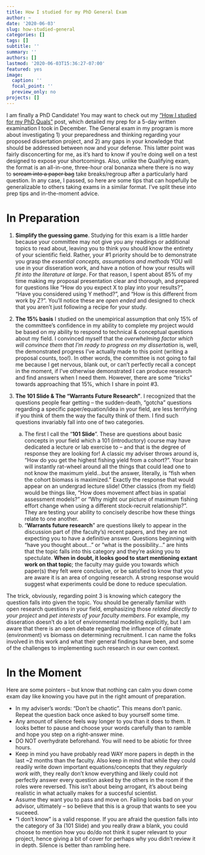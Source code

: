 ```yaml
---
title: How I studied for my PhD General Exam
author: ~
date: '2020-06-03'
slug: how-studied-general
categories: []
tags: []
subtitle: ''
summary: ''
authors: []
lastmod: '2020-06-03T15:36:27-07:00'
featured: yes
image:
  caption: ''
  focal_point: ''
  preview_only: no
projects: []
---
```

I am finally a PhD Candidate! You may want to check out my ["How I studied for my PhD Quals"](https://maiakapur.netlify.app/post/quals/how-studied-quals) post, which detailed my prep for a 5-day written examination I took in December. The General exam in my program is more about investigating 1) your preparedness and thinking regarding your proposed dissertation project, and 2) any gaps in your knowledge that should be addressed between now and your defense. This latter point was fairly disconcerting for me, as it's hard to know if you're doing well on a test designed to expose your shortcomings. Also, unlike the Qualifying exam, the format is an all-in-one, three-hour oral bonanza where there is no way to ~~scream into a paper bag~~ take breaks/regroup after a particularly hard question. In any case, I passed, so here are some tips that can hopefully be generalizable to others taking exams in a similar format. I've split these into prep tips and in-the-moment advice.

# In Preparation <br>
1. **Simplify the guessing game**. Studying for this exam is a little harder because your committee may not give you any readings or additional topics to read about, leaving you to think you should know the entirety of your scientific field. Rather, your #1 priority should be to demonstrate you grasp the *essential concepts, assumptions and methods* YOU will use in your disseration work, and have a notion of how your results will *fit into the literature at large*. For that reason, I spent about 85% of my time making my proposal presentation clear and thorough, and prepared for questions like "How do you expect X to play into your results?", "Have you considered using Y method?", and "How is this different from work by Z?". You'll notice these are *open ended* and designed to check that you aren't just following a recipe for your study.

2. **The 15% basis**  I studied on the unempirical assumption that only 15% of the committee's confidence in my ability to complete my project would be based on my ability to respond to technical & conceptual questions about my field. I convinced myself that the *overwhelming factor which will convince them that I'm ready to progress on my dissertation* is, well, the demonstrated progress I've actually made to this point (writing a proposal counts, too!). In other words, the committee is not going to fail me because I get nervous, blank out, or can't perfectly recall a concept in the moment, if I've otherwise demonstrated I can produce research and find answers when I need them. However, there are some "tricks" towards approaching that 15%, which I share in point #3.

3. **The 101 Slide & The "Warrants Future Research"**. I recognized that the questions people fear getting -- the sudden-death, "gotcha" questions regarding a specific paper/equation/idea in your field, are less terrifying if you think of them the way the faculty think of them.  I find such questions invariably fall into one of two categories. 
    a. The first I call the "**101 Slide**". These are questions about basic concepts in your field which a 101 (introductory) course may have dedicated a lecture or lab exercise to -- and that is the degree of response they are looking for! A classic my adviser throws around is, "How do you get the highest fishing yield from a cohort?". Your brain will instantly rat-wheel around all the things that could lead one to not know the maximum yield...but the answer, literally, is "fish when the cohort biomass is maximized." Exactly the response that would appear on an undergrad lecture slide! Other classics (from my field) would be things like, "How does movement affect bias in spatial assessment models?" or "Why might our picture of maximum fishing effort change when using a different stock-recruit relationship?". They are testing your ability to concisely describe how these things relate to one another.
    b.  "**Warrants future research**" are questions likely to appear in the discussion part of (the faculty's) recent papers, and they are not expecting you to have a definitive answer. Questions beginning with "have you thought about..." or "what is the possibility..." are hints that the topic falls into this category and they're asking you to spectulate. **When in doubt, it looks good to start mentioning extant work on that topic**; the faculty may guide you towards which paper(s) they felt were conclusive, or be satisfied to know that you are aware it is an area of ongoing research. A strong response would suggest what experiments could be done to reduce speculation.
    
The trick, obviously, regarding point 3 is knowing which category the question falls into given the topic. You should be generally familiar with open research questions in your field, emphasizing those *related directly to your project* and *pet interests of your faculty members*. For example, my disseration doesn't do a lot of environmental modeling explicitly, but I am aware that there is an open debate regarding the influence of climate (environment) vs biomass on determining recruitment. I can name the folks involved in this work and what their general findings have been, and some of the challenges to implementing such research in our own context.

# In the Moment
Here are some pointers -- but know that nothing can calm you down come exam day like knowing you have put in the right amount of preparation.

+ In my adviser's words: "Don't be chaotic". This means don't panic. Repeat the question back once asked to buy yourself some time. 
+ Any amount of silence feels way longer to you than it does to them. It looks better to pause and choose your words carefully than to ramble and hope you step on a right-answer mine.
+ DO NOT overhydrate beforehand. You will need to be abiotic for three hours.
+ Keep in mind you have probably read WAY more papers in depth in the last ~2 months than the faculty. Also keep in mind that while they could readily write down important equations/concepts that they *regularly work with*, they really don't know everything and likely could not perfectly answer every question asked by the others in the room if the roles were reversed. This isn't about being arrogant, it's about being realistic in what actually makes for a succesful scientist. 
+ Assume they want you to pass and move on. Failing looks bad on your advisor, ultimately -- so believe that this is a group that wants to see you suceeed.
+ "I don't know" is a valid response. If you are afraid the question falls into the category of 3a (101 Slide) and you really draw a blank, you could choose to mention how you do/do not think it super relevant to your project, hence giving a bit of cover for perhaps why you didn't review it in depth. Silence is better than rambling here.
